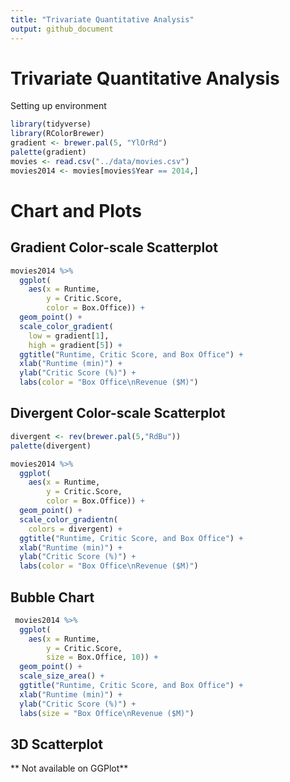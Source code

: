 ```yaml
---
title: "Trivariate Quantitative Analysis"
output: github_document
---
```


# Trivariate Quantitative Analysis

Setting up environment

```r
library(tidyverse)
library(RColorBrewer)
gradient <- brewer.pal(5, "YlOrRd")
palette(gradient)
movies <- read.csv("../data/movies.csv")
movies2014 <- movies[movies$Year == 2014,]
```

# Chart and Plots

## Gradient Color-scale Scatterplot

```r
movies2014 %>%
  ggplot(
    aes(x = Runtime,
        y = Critic.Score,
        color = Box.Office)) +
  geom_point() +
  scale_color_gradient(
    low = gradient[1],
    high = gradient[5]) +
  ggtitle("Runtime, Critic Score, and Box Office") +
  xlab("Runtime (min)") +
  ylab("Critic Score (%)") +
  labs(color = "Box Office\nRevenue ($M)")

```

## Divergent Color-scale Scatterplot

```r
divergent <- rev(brewer.pal(5,"RdBu"))
palette(divergent)

movies2014 %>%
  ggplot(
    aes(x = Runtime,
        y = Critic.Score,
        color = Box.Office)) +
  geom_point() +
  scale_color_gradientn(
    colors = divergent) +
  ggtitle("Runtime, Critic Score, and Box Office") +
  xlab("Runtime (min)") +
  ylab("Critic Score (%)") +
  labs(color = "Box Office\nRevenue ($M)")
```

## Bubble Chart

```r
 movies2014 %>%
  ggplot(
    aes(x = Runtime,
        y = Critic.Score,
        size = Box.Office, 10)) +
  geom_point() +
  scale_size_area() +
  ggtitle("Runtime, Critic Score, and Box Office") +
  xlab("Runtime (min)") +
  ylab("Critic Score (%)") +
  labs(size = "Box Office\nRevenue ($M)")
```

## 3D Scatterplot

** Not available on GGPlot**